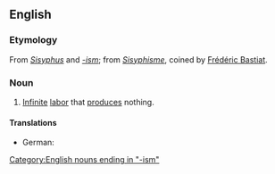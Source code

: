 ==English==
{{wikipedia}}

===Etymology===
From ''[[w:Sisyphus|Sisyphus]]'' and ''[[-ism]]''; from {{etyl|fr}} ''[[Sisyphisme]]'', coined by [[w:Frédéric Bastiat|Frédéric Bastiat]].

===Noun===
{{en-noun|-}}

# [[infinite|Infinite]] [[labor]] that [[produce]]s nothing.

====Translations====
{{trans-top|infinite labor that produces nothing}}
* German: {{t-|de|Sisyphusarbeit|f}}
{{trans-mid}}
{{trans-bottom}}

[[Category:English nouns ending in "-ism"]]